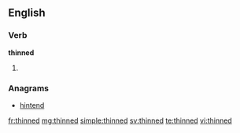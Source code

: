==English==

===Verb===
'''thinned'''

# {{past of|thin}}

===Anagrams===
* [[hintend#English|hintend]]

[[fr:thinned]]
[[mg:thinned]]
[[simple:thinned]]
[[sv:thinned]]
[[te:thinned]]
[[vi:thinned]]